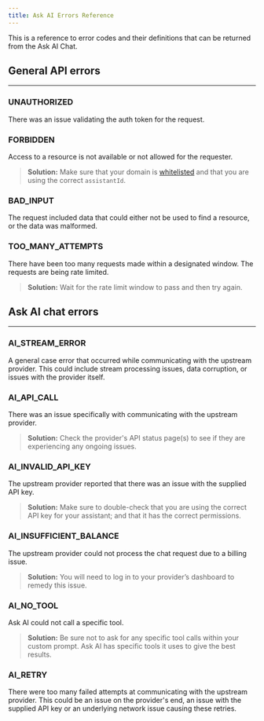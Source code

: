 ```yaml
---
title: Ask AI Errors Reference
---
```


This is a reference to error codes and their definitions that can be returned from the Ask AI Chat.

## General API errors

---

### UNAUTHORIZED

There was an issue validating the auth token for the request.

### FORBIDDEN

Access to a resource is not available or not allowed for the requester.

> **Solution:** Make sure that your domain is [whitelisted](/docs/v4/askai-whitelisted-domains) and that you are using the correct `assistantId`.

### BAD_INPUT

The request included data that could either not be used to find a resource, or the data was malformed.

### TOO_MANY_ATTEMPTS

There have been too many requests made within a designated window. The requests are being rate limited.

> **Solution:** Wait for the rate limit window to pass and then try again.

## Ask AI chat errors

---

### AI_STREAM_ERROR

A general case error that occurred while communicating with the upstream provider. This could include stream processing issues, data corruption, or issues with the provider itself.

### AI_API_CALL

There was an issue specifically with communicating with the upstream provider.

> **Solution:** Check the provider's API status page(s) to see if they are experiencing any ongoing issues.

### AI_INVALID_API_KEY

The upstream provider reported that there was an issue with the supplied API key.

> **Solution:** Make sure to double-check that you are using the correct API key for your assistant; and that it has the correct permissions.

### AI_INSUFFICIENT_BALANCE

The upstream provider could not process the chat request due to a billing issue.

> **Solution:** You will need to log in to your provider’s dashboard to remedy this issue.

### AI_NO_TOOL

Ask AI could not call a specific tool.

> **Solution:** Be sure not to ask for any specific tool calls within your custom prompt. Ask AI has specific tools it uses to give the best results.

### AI_RETRY

There were too many failed attempts at communicating with the upstream provider. This could be an issue on the provider's end, an issue with the supplied API key or an underlying network issue causing these retries.
